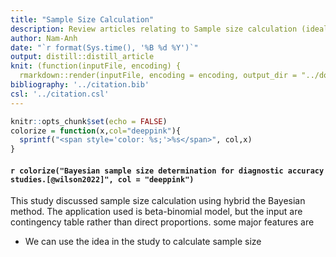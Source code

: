 ```yaml
---
title: "Sample Size Calculation"
description: Review articles relating to Sample size calculation (ideally using Bayesian framework).
author: Nam-Anh
date: "`r format(Sys.time(), '%B %d %Y')`"
output: distill::distill_article
knit: (function(inputFile, encoding) {
  rmarkdown::render(inputFile, encoding = encoding, output_dir = "../docs")})
bibliography: '../citation.bib'
csl: '../citation.csl'
---
```


```r
knitr::opts_chunk$set(echo = FALSE)
colorize = function(x,col="deeppink"){
  sprintf("<span style='color: %s;'>%s</span>", col,x)
}
```

#### `r colorize("Bayesian sample size determination for diagnostic accuracy studies.[@wilson2022]", col = "deeppink")`

This study discussed sample size calculation using hybrid the Bayesian method. The application used is beta-binomial model, but the input are contingency table rather than direct proportions. some major features are 

- We can use the idea in the study to calculate sample size 







